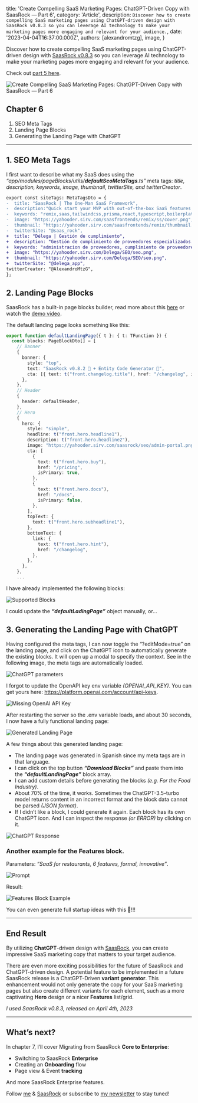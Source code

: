 
  title: 'Create Compelling SaaS Marketing Pages: ChatGPT-Driven Copy with SaasRock — Part 6',
  category: 'Article',
  description: `Discover how to create compelling SaaS marketing pages using ChatGPT-driven design with SaasRock v0.8.3 so you can leverage AI technology to make your marketing pages more engaging and relevant for your audience.`,
  date: '2023-04-04T16:37:00.000Z',
  authors: [alexandromtzg],
  image,
}

Discover how to create compelling SaaS marketing pages using ChatGPT-driven design with [SaasRock v0.8.3](https://saasrock.com/?ref=alexandro.dev&utm_content=saasrock-delega-part-6) so you can leverage AI technology to make your marketing pages more engaging and relevant for your audience.

Check out [part 5 here](https://alexandromtzg.medium.com/building-a-document-and-contract-saas-with-saasrock-part-5-pricing-plans-bd8888f56751).

<img
  src={image}
  alt="Create Compelling SaaS Marketing Pages: ChatGPT-Driven Copy with SaasRock — Part 6"
  className="w-full"
/>

<!--more-->

## Chapter 6

1. SEO Meta Tags
2. Landing Page Blocks
3. Generating the Landing Page with ChatGPT

---

## 1. SEO Meta Tags

I first want to describe what my SaaS does using the _“app/modules/pageBlocks/utils/**defaultSeoMetaTags**.ts”_ meta tags: _title, description, keywords, image, thumbnail, twitterSite, and twitterCreator_.

```diff
export const siteTags: MetaTagsDto = {
-  title: "SaasRock | The One-Man SaaS Framework",
-  description:"Quick start your MVP with out-of-the-box SaaS features like Authentication, Pricing & Subscriptions, Admin & App portals, Entity Builder (CRUD, API, Webhooks, Permissions, Logs...), Blogging, CRM, Email Marketing, Page Block Builder, Notifications, Onboarding, and more.",
-  keywords: "remix,saas,tailwindcss,prisma,react,typescript,boilerplate,saas-kit,saas-boilerplate,stripe,postmark,admin-portal,app-dashboard,multi-tenancy",
-  image: "https://yahooder.sirv.com/saasfrontends/remix/ss/cover.png",
-  thumbnail: "https://yahooder.sirv.com/saasfrontends/remix/thumbnail.png",
-  twitterSite: "@saas_rock",
+  title: "Délega | Gestión de cumplimiento",
+  description: "Gestión de cumplimiento de proveedores especializados. Firma tus contratos y gestiona evidencia de documentación legal de proveedores como Opinión de Cumplimiento SAT, INFONAVIT, IMSS y documentación para REPSE .",
+  keywords: "administracion de proveedores, cumplimiento de proveedores, proveedores, proveedores de servicios, documentacion, gestion de documentos, firma de contratos, contrato digital, infonavit, imss, sat, repse, cumplimiento",
+  image: "https://yahooder.sirv.com/Delega/SEO/seo.png",
+  thumbnail: "https://yahooder.sirv.com/Delega/SEO/seo.png",
+  twitterSite: "@delega_app",
twitterCreator: "@AlexandroMtzG",
};
```

## 2. Landing Page Blocks

SaasRock has a built-in page blocks builder, read more about this [here](https://javascript.plainenglish.io/building-a-page-block-builder-with-remix-and-tailwind-css-f9044a09cfa8) or watch the [demo video](https://www.loom.com/share/aabfac5c4fb94e2698e459fa4a01f948).

The default landing page looks something like this:

```ts
export function defaultLandingPage({ t }: { t: TFunction }) {
  const blocks: PageBlockDto[] = [
    // Banner
    {
      banner: {
        style: "top",
        text: "SaasRock v0.8.2 🎉 + Entity Code Generator 🚀",
        cta: [{ text: t("front.changelog.title"), href: "/changelog", isPrimary: true }],
      },
    },
    // Header
    {
      header: defaultHeader,
    },
    // Hero
    {
      hero: {
        style: "simple",
        headline: t("front.hero.headline1"),
        description: t("front.hero.headline2"),
        image: "https://yahooder.sirv.com/saasrock/seo/admin-portal.png",
        cta: [
          {
            text: t("front.hero.buy"),
            href: "/pricing",
            isPrimary: true,
          },
          {
            text: t("front.hero.docs"),
            href: "/docs",
            isPrimary: false,
          },
        ],
        topText: {
          text: t("front.hero.subheadline1"),
        },
        bottomText: {
          link: {
            text: t("front.hero.hint"),
            href: "/changelog",
          },
        },
      },
    },
    ...
```

I have already implemented the following blocks:

![Supported Blocks](https://miro.medium.com/v2/resize:fit:1400/format:webp/1*8dlH9Wu7KkVDI9dGYpgPMA.png)

I could update the _**“defaultLadingPage”**_ object manually, or...

## 3. Generating the Landing Page with ChatGPT

Having configured the meta tags, I can now toggle the “?editMode=true” on the landing page, and click on the ChatGPT icon to automatically generate the existing blocks. It will open up a modal to specify the context. See in the following image, the meta tags are automatically loaded.

![ChatGPT parameters](https://miro.medium.com/v2/resize:fit:1400/format:webp/1*NLnREtOqVXpF3WbAnXVq6g.png)

I forgot to update the OpenAPI key env variable _(OPENAI_API_KEY)_. You can get yours here: https://platform.openai.com/account/api-keys.

![Missing OpenAI API Key](https://miro.medium.com/v2/resize:fit:1400/format:webp/1*H2dPahwi-lx5ryZ4BoPgew.png)

After restarting the server so the .env variable loads, and about 30 seconds, I now have a fully functional landing page:

![Generated Landing Page](https://miro.medium.com/v2/resize:fit:1400/format:webp/1*sLeFT45abTCX6IGKCmK2OA.png)

A few things about this generated landing page:

- The landing page was generated in Spanish since my meta tags are in that language.
- I can click on the top button **_“Download Blocks”_** and paste them into the **_“defaultLandingPage”_** block array.
- I can add custom details before generating the blocks _(e.g. For the Food Industry)_.
- About 70% of the time, it works. Sometimes the ChatGPT-3.5-turbo model returns content in an incorrect format and the block data cannot be parsed _(JSON format)_.
- If I didn’t like a block, I could generate it again. Each block has its own ChatGPT icon. And I can inspect the response _(or ERROR)_ by clicking on it.

![ChatGPT Response](https://miro.medium.com/v2/resize:fit:1400/format:webp/1*HpEm1cDWARACCHtLhd1ySA.png)

### Another example for the Features block.

Parameters: _“SaaS for restaurants, 6 features, formal, innovative”_.

![Prompt](https://miro.medium.com/v2/resize:fit:1400/format:webp/1*Lwoni9cb4H9e8iSJCPgTTQ.png)

Result:

![Features Block Example](https://miro.medium.com/v2/resize:fit:1400/format:webp/1*3M446nVaVENWtdQ4tM4f3A.png)

You can even generate full startup ideas with this 👀!!!

---

## End Result

By utilizing **ChatGPT**-driven design with [SaasRock](https://saasrock.com/?ref=alexandro.dev&utm_content=saasrock-delega-part-6), you can create impressive SaaS marketing copy that matters to your target audience.

There are even more exciting possibilities for the future of SaasRock and ChatGPT-driven design. A potential feature to be implemented in a future SaasRock release is a ChatGPT-Driven **variant generator**. This enhancement would not only generate the copy for your SaaS marketing pages but also create different variants for each element, such as a more captivating **Hero** design or a nicer **Features** list/grid.

_*I used SaasRock v0.8.3, released on April 4th, 2023*_

---

## What’s next?

In chapter 7, I’ll cover Migrating from SaasRock **Core to Enterprise**:

- Switching to SaasRock **Enterprise**
- Creating an **Onboarding** flow
- Page view & Event **tracking**

And more SaasRock Enterprise features.

Follow [me](https://twitter.com/AlexandroMtzG) & [SaasRock](https://twitter.com/saas_rock) or subscribe to [my newsletter](https://saasrock.com/newsletter?ref=alexandro.dev&utm_content=saasrock-delega-part-6) to stay tuned!
